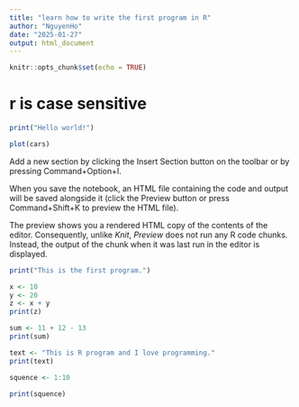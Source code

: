 ```yaml
---
title: "learn how to write the first program in R"
author: "NguyenHo"
date: "2025-01-27"
output: html_document
---
```



```r
knitr::opts_chunk$set(echo = TRUE)
```


# r is case sensitive
```r
print("Hello world!")
```


```r
plot(cars)
```
Add a new section by clicking the Insert Section button on the toolbar or by pressing Command+Option+I. 

When you save the notebook, an HTML file containing the code and output will be saved alongside it (click the Preview button or press Command+Shift+K to preview the HTML file).

The preview shows you a rendered HTML copy of the contents of the editor. Consequently, unlike *Knit*, *Preview* does not run any R code chunks. Instead, the output of the chunk when it was last run in the editor is displayed.
```r
print("This is the first program.")
```


```r
x <- 10
y <- 20
z <- x + y
print(z)
```


```r
sum <- 11 + 12 - 13
print(sum)
```


```r
text <- "This is R program and I love programming."
print(text)
```


```r
squence <- 1:10
```


```r
print(squence)
```
